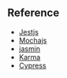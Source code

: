 ## Reference 

- [Jestjs](https://jestjs.io/docs/getting-started)
- [Mochajs](https://mochajs.org/)
- [jasmin](https://jasmine.github.io/)
- [Karma](https://karma-runner.github.io/3.0/)
- [Cypress](https://www.browserstack.com/automate/cypress)

